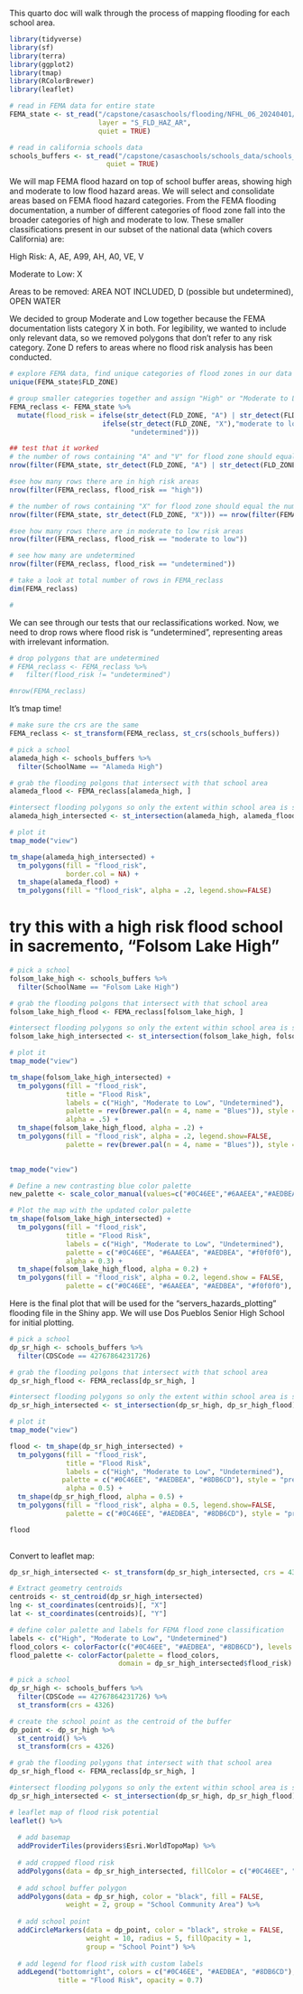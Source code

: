 This quarto doc will walk through the process of mapping flooding for each school area.

```r
library(tidyverse)
library(sf)
library(terra)
library(ggplot2)
library(tmap)
library(RColorBrewer)
library(leaflet)
```


```r
# read in FEMA data for entire state
FEMA_state <- st_read("/capstone/casaschools/flooding/NFHL_06_20240401/NFHL_06_20240401.gdb",
                      layer = "S_FLD_HAZ_AR",
                      quiet = TRUE)

# read in california schools data
schools_buffers <- st_read("/capstone/casaschools/schools_data/schools_buffer/",
                        quiet = TRUE)
```

We will map FEMA flood hazard on top of school buffer areas, showing high and moderate to low flood hazard areas. We will select and consolidate areas based on FEMA flood hazard categories. From the FEMA flooding documentation, a number of different categories of flood zone fall into the broader categories of high and moderate to low. These smaller classifications present in our subset of the national data (which covers California) are:

High Risk:
A, AE, A99, AH, A0, VE, V

Moderate to Low:
X

Areas to be removed:
AREA NOT INCLUDED, D (possible but undetermined), OPEN WATER

We decided to group Moderate and Low together because the FEMA documentation lists category X in both. For legibility, we wanted to include only relevant data, so we removed polygons that don't refer to any risk category. Zone D refers to areas where no flood risk analysis has been conducted.

```r
# explore FEMA data, find unique categories of flood zones in our data
unique(FEMA_state$FLD_ZONE)

# group smaller categories together and assign "High" or "Moderate to Low" risk to them
FEMA_reclass <- FEMA_state %>%
  mutate(flood_risk = ifelse(str_detect(FLD_ZONE, "A") | str_detect(FLD_ZONE, "V"), "high",
                       ifelse(str_detect(FLD_ZONE, "X"),"moderate to low",
                              "undetermined")))

## test that it worked
# the number of rows containing "A" and "V" for flood zone should equal the number of high risk polygons
nrow(filter(FEMA_state, str_detect(FLD_ZONE, "A") | str_detect(FLD_ZONE, "V"))) == nrow(filter(FEMA_reclass, flood_risk == "high"))

#see how many rows there are in high risk areas
nrow(filter(FEMA_reclass, flood_risk == "high"))

# the number of rows containing "X" for flood zone should equal the number of moderate to low risk polygons
nrow(filter(FEMA_state, str_detect(FLD_ZONE, "X"))) == nrow(filter(FEMA_reclass, flood_risk == "moderate to low"))

#see how many rows there are in moderate to low risk areas
nrow(filter(FEMA_reclass, flood_risk == "moderate to low"))

# see how many are undetermined
nrow(filter(FEMA_reclass, flood_risk == "undetermined"))

# take a look at total number of rows in FEMA_reclass
dim(FEMA_reclass)

#
```

We can see through our tests that our reclassifications worked. Now, we need to drop rows where flood risk is "undetermined", representing areas with irrelevant information.

```r
# drop polygons that are undetermined
# FEMA_reclass <- FEMA_reclass %>% 
#   filter(flood_risk != "undetermined")

#nrow(FEMA_reclass)
```

It's tmap time! 

```r
# make sure the crs are the same
FEMA_reclass <- st_transform(FEMA_reclass, st_crs(schools_buffers))

# pick a school
alameda_high <- schools_buffers %>% 
  filter(SchoolName == "Alameda High")

# grab the flooding polgons that intersect with that school area
alameda_flood <- FEMA_reclass[alameda_high, ]

#intersect flooding polygons so only the extent within school area is shown
alameda_high_intersected <- st_intersection(alameda_high, alameda_flood)

# plot it
tmap_mode("view")

tm_shape(alameda_high_intersected) +
  tm_polygons(fill = "flood_risk",
              border.col = NA) +
  tm_shape(alameda_flood) + 
  tm_polygons(fill = "flood_risk", alpha = .2, legend.show=FALSE) 


```

# try this with a high risk flood school in sacremento, "Folsom Lake High"

```r
# pick a school
folsom_lake_high <- schools_buffers %>% 
  filter(SchoolName == "Folsom Lake High")

# grab the flooding polgons that intersect with that school area
folsom_lake_high_flood <- FEMA_reclass[folsom_lake_high, ]

#intersect flooding polygons so only the extent within school area is shown
folsom_lake_high_intersected <- st_intersection(folsom_lake_high, folsom_lake_high_flood)

# plot it
tmap_mode("view")

tm_shape(folsom_lake_high_intersected) +
  tm_polygons(fill = "flood_risk",
              title = "Flood Risk",
              labels = c("High", "Moderate to Low", "Undetermined"),
              palette = rev(brewer.pal(n = 4, name = "Blues")), style = "pretty",
              alpha = .5) +
  tm_shape(folsom_lake_high_flood, alpha = .2) + 
  tm_polygons(fill = "flood_risk", alpha = .2, legend.show=FALSE, 
              palette = rev(brewer.pal(n = 4, name = "Blues")), style = "pretty")
  
```

```r
tmap_mode("view")

# Define a new contrasting blue color palette
new_palette <- scale_color_manual(values=c("#0C46EE","#6AAEEA","#AEDBEA","#f0f0f0"))

# Plot the map with the updated color palette
tm_shape(folsom_lake_high_intersected) +
  tm_polygons(fill = "flood_risk",
              title = "Flood Risk",
              labels = c("High", "Moderate to Low", "Undetermined"),
              palette = c("#0C46EE", "#6AAEEA", "#AEDBEA", "#f0f0f0"), style = "pretty",
              alpha = 0.3) +
  tm_shape(folsom_lake_high_flood, alpha = 0.2) + 
  tm_polygons(fill = "flood_risk", alpha = 0.2, legend.show = FALSE, 
              palette = c("#0C46EE", "#6AAEEA", "#AEDBEA", "#f0f0f0"), style = "pretty")
```

Here is the final plot that will be used for the "servers_hazards_plotting" flooding file in the Shiny app. We will use Dos Pueblos Senior High School for initial plotting. 

```r
# pick a school
dp_sr_high <- schools_buffers %>% 
  filter(CDSCode == 42767864231726)

# grab the flooding polgons that intersect with that school area
dp_sr_high_flood <- FEMA_reclass[dp_sr_high, ]

#intersect flooding polygons so only the extent within school area is shown
dp_sr_high_intersected <- st_intersection(dp_sr_high, dp_sr_high_flood)

# plot it
tmap_mode("view")

flood <- tm_shape(dp_sr_high_intersected) +
  tm_polygons(fill = "flood_risk",
              title = "Flood Risk",
              labels = c("High", "Moderate to Low", "Undetermined"),
             palette = c("#0C46EE", "#AEDBEA", "#8DB6CD"), style = "pretty",
              alpha = 0.5) +
  tm_shape(dp_sr_high_flood, alpha = 0.5) + 
  tm_polygons(fill = "flood_risk", alpha = 0.5, legend.show=FALSE, 
              palette = c("#0C46EE", "#AEDBEA", "#8DB6CD"), style = "pretty")

flood
  
```


Convert to leaflet map:

```r

dp_sr_high_intersected <- st_transform(dp_sr_high_intersected, crs = 4326)

# Extract geometry centroids
centroids <- st_centroid(dp_sr_high_intersected)
lng <- st_coordinates(centroids)[, "X"]
lat <- st_coordinates(centroids)[, "Y"]

# define color palette and labels for FEMA flood zone classification
labels <- c("High", "Moderate to Low", "Undetermined")
flood_colors <- colorFactor(c("#0C46EE", "#AEDBEA", "#8DB6CD"), levels = c("High", "Moderate to Low", "Undetermined"))
flood_palette <- colorFactor(palette = flood_colors,
                           domain = dp_sr_high_intersected$flood_risk)

# pick a school
dp_sr_high <- schools_buffers %>% 
  filter(CDSCode == 42767864231726) %>% 
  st_transform(crs = 4326)

# create the school point as the centroid of the buffer
dp_point <- dp_sr_high %>% 
  st_centroid() %>% 
  st_transform(crs = 4326)

# grab the flooding polygons that intersect with that school area
dp_sr_high_flood <- FEMA_reclass[dp_sr_high, ]

#intersect flooding polygons so only the extent within school area is shown
dp_sr_high_intersected <- st_intersection(dp_sr_high, dp_sr_high_flood)

# leaflet map of flood risk potential
leaflet() %>% 
  
  # add basemap
  addProviderTiles(providers$Esri.WorldTopoMap) %>% 
  
  # add cropped flood risk
  addPolygons(data = dp_sr_high_intersected, fillColor = c("#0C46EE", "#AEDBEA", "#8DB6CD"), fill = TRUE, fillOpacity = .7, group = "Flood Risk") %>% 
  
  # add school buffer polygon
  addPolygons(data = dp_sr_high, color = "black", fill = FALSE, 
              weight = 2, group = "School Community Area") %>% 
  
  # add school point
  addCircleMarkers(data = dp_point, color = "black", stroke = FALSE, 
                   weight = 10, radius = 5, fillOpacity = 1,
                   group = "School Point") %>% 
  
  # add legend for flood risk with custom labels
  addLegend("bottomright", colors = c("#0C46EE", "#AEDBEA", "#8DB6CD"), labels = labels,
            title = "Flood Risk", opacity = 0.7)
```


